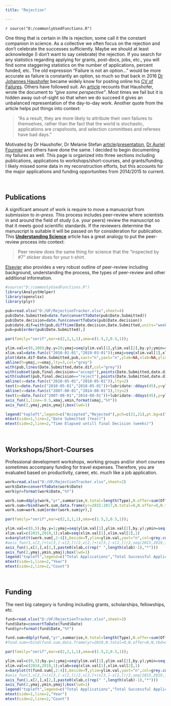 ```yaml
---
title: "Rejection"

---
```


`r source("D:/commonlyUsedFunctions.R")`

One thing that is certain in life is rejection, some call it the constant companion in science. As a collective we often focus on the rejection and don’t celebrate the successes sufficiently. Maybe we should at least acknowledge (I don't want to say celebrate) the rejection. If you search for any statistics regarding applying for grants, post-docs, jobs, etc., you will find some staggering statistics on the number of applications, percent funded, etc. The old expression “Failure is not an option…” would be more accurate as failure is constantly an option, so much so that back in 2016 [Dr Johannes Haushofer](https://www.princeton.edu/~joha/) became widely know for posting online his [CV of Failures](https://www.princeton.edu/~joha/Johannes_Haushofer_CV_of_Failures.pdf). Others have followed suit. An [article](https://www.theguardian.com/education/2016/apr/30/cv-of-failures-princeton-professor-publishes-resume-of-his-career-lows) recounts that Haushofer, wrote the document to *"give some perspective"*. Most times we fail but it is hidden away out-of-sight so that when we do succeed it gives an unbalanced representation of the day-to-day work. Another quote from the article helps put things into context:

>“As a result, they are more likely to attribute their own failures to themselves, rather than the fact that the world is stochastic, applications are crapshoots, and selection committees and referees have bad days.”

Motivated by Dr Haushofer, Dr Melanie Stefan [article](https://www.nature.com/naturejobs/science/articles/10.1038/nj7322-467a)/[presentation](http://melaniestefan.net/Mela_24Nov2017.pdf), [Dr Auriel Fournier](http://aurielfournier.github.io/rejection/) and others have done the same. I decided to begin documenting my failures as well. This page is organized into three sections including publications, applications to workshops/short-courses, and grants/funding. I likely missed some data in my reconstruction efforts, but this accounts for the major applications and funding opportunities from 2014/2015 to current.

<br>

## Publications

A significant amount of work is require to move a manuscript from submission to *in-press*. This process includes peer-review where scientists in and around the field of study (i.e. your peers) review the manuscript so that it meets good scientific standards. If the reviewers determine the manuscript is suitable it will be passed on for consideration for publication. This [**Understanding Science**](https://undsci.berkeley.edu/article/howscienceworks_16) article has a great analogy to put the peer-review process into context:

>	Peer review does the same thing for science that the "inspected by #7" sticker does for your t-shirt.

[Elsevier](https://www.elsevier.com/reviewers/what-is-peer-review) also provides a very robust outline of peer-review including background, understanding the process, the types of peer-review and other additional information.

```r
#source("D:/commonlyUsedFunctions.R")
library(AnalystHelper)
library(openxlsx)
library(plyr)

pub=read.xlsx("D:/UF/RejectionTracker.xlsx",sheet=4)
pub$Date.Submitted=date.fun(convertToDate(pub$Date.Submitted))
pub$Date.decision=date.fun(convertToDate(pub$Date.decision))
pub$date.dif=with(pub,difftime(Date.decision,Date.Submitted,units="weeks"))
pub=pub[order(pub$Date.Submitted),]

```



```r
par(family="serif",mar=c(2,2,1,1),oma=c(1.5,2,0.5,1));

ylim.val=c(0,100);by.y=20;ymaj=seq(ylim.val[1],ylim.val[2],by.y);ymin=seq(ylim.val[1],ylim.val[2],by.y/2)
xlim.val=date.fun(c("2010-01-01","2019-03-01"));xmaj=seq(xlim.val[1],xlim.val[2],"2 years");xmin=seq(xlim.val[1],xlim.val[2],"1 years")
plot(date.dif~Date.Submitted,pub,xaxt="n",yaxt="n",ylab=NA,xlab=NA,ylim=ylim.val,xlim=xlim.val,type="n")
abline(h=ymaj,v=xmaj,lty=3,col="grey")
with(pub,lines(Date.Submitted,date.dif,col="grey"))
with(subset(pub,final.decision=="accept"),points(Date.Submitted,date.dif,pch=21,bg="lightgreen",cex=1.25))
with(subset(pub,final.decision=="reject"),points(Date.Submitted,date.dif,pch=21,bg="indianred2",cex=1.25))
abline(v=date.fun(c("2010-05-01","2018-05-01")),lty=2)
text(x=date.fun(c("2010-05-01","2018-05-01"))+lubridate::ddays(45),y=ylim.val[1]+2,labels=c("MSc\nAwarded","PhD\nAwarded"),cex=0.5,adj=0,font=3)
abline(v=date.fun(c("2007-08-01","2014-08-01")),lty=2)
text(x=date.fun(c("2007-08-01","2014-08-01"))+lubridate::ddays(45),y=ylim.val[2],labels=c("MSc started","PhD started"),cex=0.5,adj=0,font=3)
axis_fun(1,line=-0.5,xmaj,xmin,format(xmaj,"%Y"))
axis_fun(2,ymaj,ymin,ymaj);box(lwd=1)

legend("topleft",legend=c("Accepted","Rejected"),pch=c(21,21),pt.bg=c("lightgreen","indianred2"),pt.cex=1.5,ncol=2,cex=1,bty="n",y.intersp=1,x.intersp=0.75,xpd=NA,xjust=0.5)
mtext(side=1,line=2,"Date Submitted (Year)")
mtext(side=2,line=2,"Time Elapsed untill final Decision (weeks)")
```

<!--
## Jobs 

I have been lucky in the past ~ `r round(as.numeric(difftime(date.fun(Sys.Date()),date.fun("2011-08-01"),units="days"))/365,0)` years to have held a very good position that has afforded me the chance to pursue multiple career development opportunities including my Professional Wetland Scientist (PWS) and doctorate. Despite these benefits and the freedom of my current position occasionally I search the job-boards and apply to positions that seem to fit my career trajectory. THIS IS PERFECTLY HEALTHY. However, some employers see this as bad form because they don’t want people looking to exit, using this job as a stepping stone, not being 100% engaged, etc. I see it as opportunities to advance my career, stay fresh with interviewing skills (not just for jobs) and potentially grow my network.

```r

jobs=read.xlsx("D:/UF/RejectionTracker.xlsx",sheet=1)
jobs$Date=convertToDate(jobs$Date)
jobs$yr=format(jobs$Date,"%Y")

jobs.sum=ddply(jobs,"yr",summarise,N.total=length(Type),N.Inter=sum(Interviewed=="Y",na.rm=T),N.offer=sum(Offer=="Y",na.rm=T),N.dec=sum(Declined=="Y",na.rm=T))


```


```r
par(family="serif",mar=c(2,2,1,1),oma=c(1.5,2,0.5,1));

ylim.val=c(0,10);by.y=2;ymaj=seq(ylim.val[1],ylim.val[2],by.y);ymin=seq(ylim.val[1],ylim.val[2],by.y/2)
xlim.val=c(2015,2019,1);xlab=seq(xlim.val[1],xlim.val[2],1)
#x=barplot(t(jobs.sum[,2:4]),beside=T,ylim=ylim.val,yaxt="n",col=grey.colors(3))
x=barplot(t(jobs.sum[,2:3]),beside=T,ylim=ylim.val,yaxt="n",col=grey.colors(2))
#axis_fun(1,x[2,]+(x[3,]-x[2,])/2,x[2,]+(x[3,]-x[2,])/2,seq(2015,2019,1))
axis_fun(1,x[1,]+(x[2,]-x[1,])/2,x[1,]+(x[2,]-x[1,])/2,paste0(xlab,c(rep(" ",length(xlab)-1),"*")))
axis_fun(2,ymaj,ymin,ymaj);box(lwd=1)
#legend("topleft",legend=c("Total Applications","Total Interviews","Total #Offers"),pch=22,pt.bg=grey.colors(3),pt.cex=1.5,ncol=1,cex=1,bty="n",y.intersp=1,x.in#tersp=0.75,xpd=NA,xjust=0.5)

legend("topleft",legend=c("Total Applications","Total Interviews"),pch=22,pt.bg=grey.colors(3),pt.cex=1.5,ncol=1,cex=1,bty="n",y.intersp=1,x.intersp=0.75,xpd=NA,xjust=0.5)
mtext(side=1,line=2,"Year")
mtext(side=2,line=2,"Count")
```
-->

<br>

## Workshops/Short-Courses

Professional development workshops, working groups and/or short courses sometimes accompany funding for travel expenses. Therefore, you are evaluated based on productivity, career, etc. much like a job application.

```r
work=read.xlsx("D:/UF/RejectionTracker.xlsx",sheet=2)
work$Date=convertToDate(work$Date)
work$yr=format(work$Date,"%Y")

work.sum=ddply(work,"yr",summarise,N.total=length(Type),N.offer=sum(Offer=="Y",na.rm=T),N.tbd=sum(is.na(Offer)))
work.sum=rbind(work.sum,data.frame(yr=2015:2017,N.total=0,N.offer=0,N.tbd=0))
work.sum=work.sum[order(work.sum$yr),]
```

```r
par(family="serif",mar=c(2,2,1,1),oma=c(1.5,2,0.5,1));

ylim.val=c(0,5);by.y=1;ymaj=seq(ylim.val[1],ylim.val[2],by.y);ymin=seq(ylim.val[1],ylim.val[2],by.y/2)
xlim.val=c(2015,2019,1);xlab=seq(xlim.val[1],xlim.val[2],1)
x=barplot(t(work.sum[,2:4]),beside=T,ylim=ylim.val,yaxt="n",col=grey.colors(3),xaxt="n")
#axis_fun(1,x[2,]+(x[3,]-x[2,])/2,x[2,]+(x[3,]-x[2,])/2,seq(2015,2019,1))
axis_fun(1,x[2,],x[2,],paste0(xlab,c(rep(" ",length(xlab)-1),"*")))
axis_fun(2,ymaj,ymin,ymaj);box(lwd=1)
legend("topleft",legend=c("Total Applications","Total Successful Applications","Total to-be-determined"),pch=22,pt.bg=grey.colors(3),pt.cex=1.5,ncol=1,cex=1,bty="n",y.intersp=1,x.intersp=0.75,xpd=NA,xjust=0.5)
mtext(side=1,line=2,"Year")
mtext(side=2,line=2,"Count")
```

<br>

## Funding

The next big category is funding including grants, scholarships, fellowships, etc.  

```r
fund=read.xlsx("D:/UF/RejectionTracker.xlsx",sheet=3)
fund$Date=convertToDate(fund$Date)
fund$yr=format(fund$Date,"%Y")

fund.sum=ddply(fund,"yr",summarise,N.total=length(Type),N.offer=sum(Offer=="Y",na.rm=T),N.tbd=sum(is.na(Offer)))
#fund.sum=rbind(fund.sum,data.frame(yr=2019,N.total=0,N.offer=0,N.tbd=0))
```

```r
par(family="serif",mar=c(2,2,1,1),oma=c(1.5,2,0.5,1));

ylim.val=c(0,5);by.y=1;ymaj=seq(ylim.val[1],ylim.val[2],by.y);ymin=seq(ylim.val[1],ylim.val[2],by.y/2)
xlim.val=c(2014,2019,1);xlab=seq(xlim.val[1],xlim.val[2],1)
x=barplot(t(fund.sum[,2:4]),beside=T,ylim=ylim.val,yaxt="n",col=grey.colors(3),xaxt="n")
#axis_fun(1,x[2,]+(x[3,]-x[2,])/2,x[2,]+(x[3,]-x[2,])/2,seq(2015,2019,1))
axis_fun(1,x[2,],x[2,],paste0(xlab,c(rep(" ",length(xlab)-1),"*")))
axis_fun(2,ymaj,ymin,ymaj);box(lwd=1)
legend("topleft",legend=c("Total Applications","Total Successful Applications","Total to-be-determined"),pch=22,pt.bg=grey.colors(3),pt.cex=1.5,ncol=1,cex=1,bty="n",y.intersp=1,x.intersp=0.75,xpd=NA,xjust=0.5)
mtext(side=1,line=2,"Year")
mtext(side=2,line=2,"Count")
```